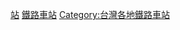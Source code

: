 {{commons category|Train stations in Hsinchu City}}

[[Category:新竹市鐵路|站]]
[[Category:新竹市各類車站|鐵路車站]]
[[Category:台灣各地鐵路車站|Category:台灣各地鐵路車站]]
